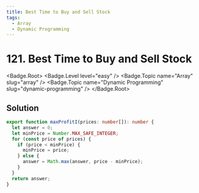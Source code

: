 ```yaml
---
title: Best Time to Buy and Sell Stock
tags:
  - Array
  - Dynamic Programming
---
```


# 121. Best Time to Buy and Sell Stock

<Badge.Root>
  <Badge.Level level="easy" />
  <Badge.Topic name="Array" slug="array" />
  <Badge.Topic name="Dynamic Programming" slug="dynamic-programming" />
</Badge.Root>

## Solution

```typescript filename="solution.ts" copy
export function maxProfitI(prices: number[]): number {
  let answer = 0;
  let minPrice = Number.MAX_SAFE_INTEGER;
  for (const price of prices) {
    if (price < minPrice) {
      minPrice = price;
    } else {
      answer = Math.max(answer, price - minPrice);
    }
  }
  return answer;
}
```

<ProblemLink
  codingSite="leetcode"
  href="https://leetcode.com/problems/best-time-to-buy-and-sell-stock/"
  title="Best Time to Buy and Sell Stock"
/>
